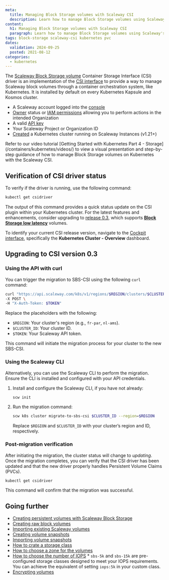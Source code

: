 ```yaml
---
meta:
  title: Managing Block Storage volumes with Scaleway CSI
  description: Learn how to manage Block Storage volumes using Scaleway's CSI driver on Kubernetes Kapsule and Kosmos clusters.
content:
  h1: Managing Block Storage volumes with Scaleway CSI
  paragraph: Learn how to manage Block Storage volumes using Scaleway's CSI driver on Kubernetes Kapsule and Kosmos clusters.
tags: block-storage scaleway-csi kubernetes pvc
dates:
  validation: 2024-09-25
  posted: 2021-08-12
categories:
  - kubernetes
---
```


The [Scaleway Block Storage volume](https://www.scaleway.com/en/block-storage/) Container Storage Interface (CSI) driver is an implementation of the [CSI interface](https://github.com/container-storage-interface/spec/blob/master/spec.md) to provide a way to manage Scaleway block volumes through a container orchestration system, like Kubernetes. It is installed by default on every Kubernetes Kapsule and Kosmos cluster.

<Macro id="requirements" />

- A Scaleway account logged into the [console](https://console.scaleway.com)
- [Owner](/identity-and-access-management/iam/concepts/#owner) status or [IAM permissions](/identity-and-access-management/iam/concepts/#permission) allowing you to perform actions in the intended Organization
- A valid [API key](/identity-and-access-management/iam/how-to/create-api-keys/)
- Your Scaleway Project or Organization ID
- [Created](/containers/kubernetes/how-to/create-cluster/) a Kubernetes cluster running on Scaleway Instances (v1.21+)

<Message type="tip">
    Refer to our video tutorial [Getting Started with Kubernetes Part 4 - Storage](/containers/kubernetes/videos/) to view a visual presentation and step-by-step guidance of how to manage Block Storage volumes on Kubernetes with the Scaleway CSI.
</Message>

## Verification of CSI driver status

To verify if the driver is running, use the following command:

```bash
kubectl get csidriver
```

The output of this command provides a quick status update on the CSI plugin within your Kubernetes cluster. For the latest features and enhancements, consider upgrading to [release 0.3](https://github.com/scaleway/scaleway-csi/tree/release-0.3#block-storage-low-latency), which supports **[Block Storage low latency](/storage/block/quickstart/)** volumes.

To identify your current CSI release version, navigate to the [Cockpit interface](/observability/cockpit/how-to/access-grafana-and-managed-dashboards/), specifically the **Kubernetes Cluster - Overview** dashboard.

## Upgrading to CSI version 0.3

### Using the API with curl

You can trigger the migration to SBS-CSI using the following `curl` command:

```bash
curl "https://api.scaleway.com/k8s/v1/regions/$REGION/clusters/$CLUSTER_ID/migrate-to-sbs-csi" \
-X POST \
-H "X-Auth-Token: $TOKEN"
```

Replace the placeholders with the following:

- `$REGION`: Your cluster's region (e.g., `fr-par`, `nl-ams`).
- `$CLUSTER_ID`: Your cluster ID.
- `$TOKEN`: Your Scaleway API token.

This command will initiate the migration process for your cluster to the new SBS-CSI.

### Using the Scaleway CLI

Alternatively, you can use the Scaleway CLI to perform the migration. Ensure the CLI is installed and configured with your API credentials.

1. Install and configure the Scaleway CLI, if you have not already:
   ```bash
   scw init
   ```

2. Run the migration command:

   ```bash
   scw k8s cluster migrate-to-sbs-csi $CLUSTER_ID --region=$REGION
   ```

   Replace `$REGION` and `$CLUSTER_ID` with your cluster’s region and ID, respectively.

### Post-migration verification

After initiating the migration, the cluster status will change to _updating_. Once the migration completes, you can verify that the CSI driver has been updated and that the new driver properly handles Persistent Volume Claims (PVCs).

```bash
kubectl get csidriver
```

This command will confirm that the migration was successful.

## Going further

* [Creating persistent volumes with Scaleway Block Storage](https://github.com/scaleway/scaleway-csi/tree/release-0.3/examples/kubernetes#pvc--deployment)
* [Creating raw block volumes](https://github.com/scaleway/scaleway-csi/tree/release-0.3/examples/kubernetes#raw-block-volumes)
* [Importing existing Scaleway volumes](https://github.com/scaleway/scaleway-csi/tree/release-0.3/examples/kubernetes#importing-existing-scaleway-volumes)
* [Creating volume snapshots](https://github.com/scaleway/scaleway-csi/tree/release-0.3/examples/kubernetes#volume-snapshots)
* [Importing volume snapshots](https://github.com/scaleway/scaleway-csi/tree/release-0.3/examples/kubernetes#importing-snapshots)
* [How to crate a storage class](https://github.com/scaleway/scaleway-csi/tree/release-0.3/examples/kubernetes#different-storageclass)
* [How to choose a zone for the volumes](https://github.com/scaleway/scaleway-csi/tree/release-0.3/examples/kubernetes#specify-in-which-zone-the-volumes-are-going-to-be-created)
* [How to choose the number of IOPS](https://github.com/scaleway/scaleway-csi/tree/release-0.3/examples/kubernetes#choose-the-number-of-iops)
    <Message type="tip">
      * `sbs-5k` and `sbs-15k` are pre-configured storage classes designed to meet your IOPS requirements. You can achieve the equivalent of setting `iops:5k` in your custom class.
    </Message>
* [Encrypting volumes](https://github.com/scaleway/scaleway-csi/tree/release-0.3/examples/kubernetes#encrypting-volumes)
